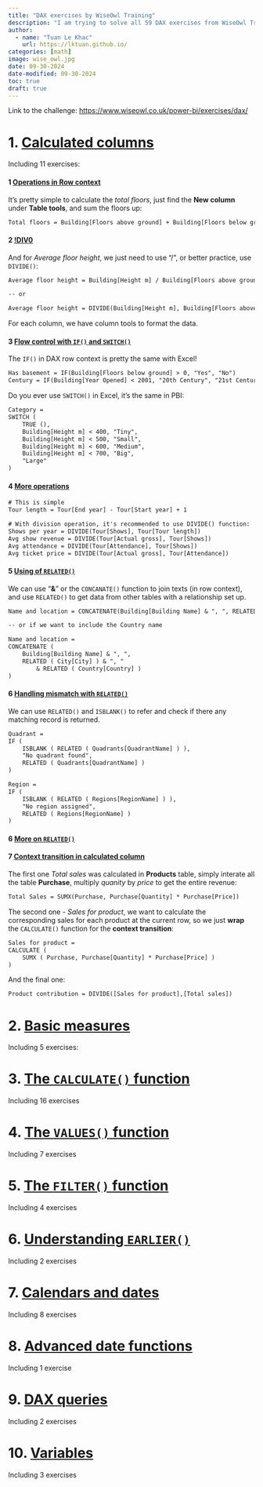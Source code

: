 ---
title: "DAX exercises by WiseOwl Training"
description: "I am trying to solve all 59 DAX exercises from WiseOwl Training Platform"
author:
  - name: "Tuan Le Khac"
    url: https://lktuan.github.io/
categories: [math] 
image: wise_owl.jpg
date: 09-30-2024
date-modified: 09-30-2024
toc: true
draft: true
---

Link to the challenge: <https://www.wiseowl.co.uk/power-bi/exercises/dax/>

# 1. [Calculated columns](https://www.wiseowl.co.uk/power-bi/exercises/dax/calculated-columns/)

Including 11 exercises:

#### 1 [Operations in Row context](https://www.wiseowl.co.uk/power-bi/exercises/dax/calculated-columns/5086/)

It's pretty simple to calculate the *total floors*, just find the **New column** under **Table tools**, and sum the floors up:

``` txt
Total floors = Building[Floors above ground] + Building[Floors below ground]
```

#### 2 [!DIV0](https://www.wiseowl.co.uk/power-bi/exercises/dax/calculated-columns/4409/)

And for *Average floor height*, we just need to use "/", or better practice, use `DIVIDE()`:

``` txt
Average floor height = Building[Height m] / Building[Floors above ground]

-- or

Average floor height = DIVIDE(Building[Height m], Building[Floors above ground])
```

For each column, we have column tools to format the data.

#### 3 [Flow control with `IF()` and `SWITCH()`](https://www.wiseowl.co.uk/power-bi/exercises/dax/calculated-columns/5089/)

The `IF()` in DAX row context is pretty the same with Excel!

``` txt
Has basement = IF(Building[Floors below ground] > 0, "Yes", "No")
Century = IF(Building[Year Opened] < 2001, "20th Century", "21st Century")
```

Do you ever use `SWITCH()` in Excel, it's the same in PBI:

``` txt
Category =
SWITCH (
    TRUE (),
    Building[Height m] < 400, "Tiny",
    Building[Height m] < 500, "Small",
    Building[Height m] < 600, "Medium",
    Building[Height m] < 700, "Big",
    "Large"
)
```

#### 4 [More operations](https://www.wiseowl.co.uk/power-bi/exercises/dax/calculated-columns/5088/)

``` txt
# This is simple
Tour length = Tour[End year] - Tour[Start year] + 1

# With division operation, it's recommended to use DIVIDE() function:
Shows per year = DIVIDE(Tour[Shows], Tour[Tour length])
Avg show revenue = DIVIDE(Tour[Actual gross], Tour[Shows])
Avg attendance = DIVIDE(Tour[Attendance], Tour[Shows])
Avg ticket price = DIVIDE(Tour[Actual gross], Tour[Attendance])
```

#### 5 [Using of `RELATED()`](https://www.wiseowl.co.uk/power-bi/exercises/dax/calculated-columns/5091/)

We can use "**&**" or the `CONCANATE()` function to join texts (in row context), and use `RELATED()` to get data from other tables with a relationship set up.

``` txt
Name and location = CONCATENATE(Building[Building Name] & ", ", RELATED(City[City]))

-- or if we want to include the Country name

Name and location =
CONCATENATE (
    Building[Building Name] & ", ",
    RELATED ( City[City] ) & ", "
        & RELATED ( Country[Country] )
)
```

#### 6 [Handling mismatch with `RELATED()`](https://www.wiseowl.co.uk/power-bi/exercises/dax/calculated-columns/4410/)

We can use `RELATED()` and `ISBLANK()` to refer and check if there any matching record is returned.

``` txt
Quadrant =
IF (
    ISBLANK ( RELATED ( Quadrants[QuadrantName] ) ),
    "No quadrant found",
    RELATED ( Quadrants[QuadrantName] )
)

Region =
IF (
    ISBLANK ( RELATED ( Regions[RegionName] ) ),
    "No region assigned",
    RELATED ( Regions[RegionName] )
)
```

#### 6 [More on `RELATED()`](https://www.wiseowl.co.uk/power-bi/exercises/dax/calculated-columns/5092/)

#### 7 [Context transition in calculated column](https://www.wiseowl.co.uk/power-bi/exercises/dax/calculated-columns/4417/)

The first one *Total sales* was calculated in **Products** table, simply interate all the table **Purchase**, multiply *quanity* by *price* to get the entire revenue:

``` txt
Total Sales = SUMX(Purchase, Purchase[Quantity] * Purchase[Price])
```

The second one - *Sales for product*, we want to calculate the corresponding sales for each product at the current row, so we just **wrap** the `CALCULATE()` function for the **context transition**:

``` txt
Sales for product =
CALCULATE (
    SUMX ( Purchase, Purchase[Quantity] * Purchase[Price] )
)
```

And the final one:

``` txt
Product contribution = DIVIDE([Sales for product],[Total sales])
```

# 2. [Basic measures](https://www.wiseowl.co.uk/power-bi/exercises/dax/basic-measures/)

Including 5 exercises:

# 3. [The `CALCULATE()` function](https://www.wiseowl.co.uk/power-bi/exercises/dax/filtering/)

Including 16 exercises

# 4. [The `VALUES()` function](https://www.wiseowl.co.uk/power-bi/exercises/dax/values-function/)

Including 7 exercises

# 5. [The `FILTER()` function](https://www.wiseowl.co.uk/power-bi/exercises/dax/filter/)

Including 4 exercises

# 6. [Understanding `EARLIER()`](https://www.wiseowl.co.uk/power-bi/exercises/dax/understanding-earlier/)

Including 2 exercises

# 7. [Calendars and dates](https://www.wiseowl.co.uk/power-bi/exercises/dax/calendars-and-dates/)

Including 8 exercises

# 8. [Advanced date functions](https://www.wiseowl.co.uk/power-bi/exercises/dax/advanced-date-functions/)

Including 1 exercise

# 9. [DAX queries](https://www.wiseowl.co.uk/power-bi/exercises/dax/dax-queries/)

Including 2 exercises

# 10. [Variables](https://www.wiseowl.co.uk/power-bi/exercises/dax/variables/)

Including 3 exercises